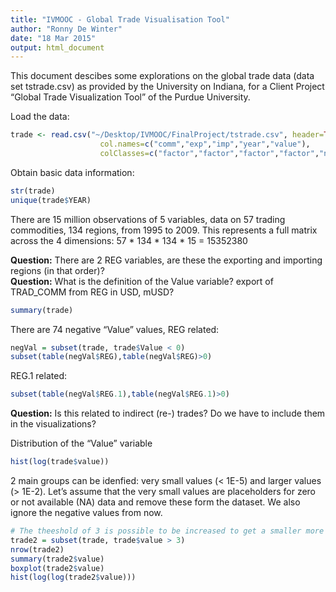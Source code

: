 ```yaml
---
title: "IVMOOC - Global Trade Visualisation Tool"
author: "Ronny De Winter"
date: "18 Mar 2015"
output: html_document
---
```


This document descibes some explorations on the global trade data (data set tstrade.csv) as provided by the University on Indiana, for a Client Project "Global Trade Visualization Tool" of the Purdue University.

Load the data:

```r
trade <- read.csv("~/Desktop/IVMOOC/FinalProject/tstrade.csv", header=TRUE, 
                    col.names=c("comm","exp","imp","year","value"),
                    colClasses=c("factor","factor","factor","factor","numeric"))
```

Obtain basic data information:

```r
str(trade)
unique(trade$YEAR)
```

There are 15 million observations of 5 variables, data on 57 trading commodities, 134 regions, from 1995 to 2009.
This represents a full matrix across the 4 dimensions: 57 * 134 * 134 * 15 = 15352380

**Question:** There are 2 REG variables, are these the exporting and importing regions (in that order)?  
**Question:** What is the definition of the Value variable? export of TRAD_COMM from REG in USD, mUSD?

```r
summary(trade)
```

There are 74 negative "Value" values, REG related:
```r
negVal = subset(trade, trade$Value < 0)
subset(table(negVal$REG),table(negVal$REG)>0)
```
REG.1 related:
```r
subset(table(negVal$REG.1),table(negVal$REG.1)>0)
```
**Question:** Is this related to indirect (re-) trades? Do we have to include them in the visualizations?

Distribution of the "Value" variable

```r
hist(log(trade$value))
```

2 main groups can be idenfied: very small values (< 1E-5) and larger values (> 1E-2).
Let's assume that the very small values are placeholders for zero or not available (NA) data and remove these form the dataset. We also ignore the negative values from now.

```r
# The theeshold of 3 is possible to be increased to get a smaller more relevant dataset 
trade2 = subset(trade, trade$value > 3)
nrow(trade2)
summary(trade2$value)
boxplot(trade2$value)
hist(log(log(trade2$value)))
```

